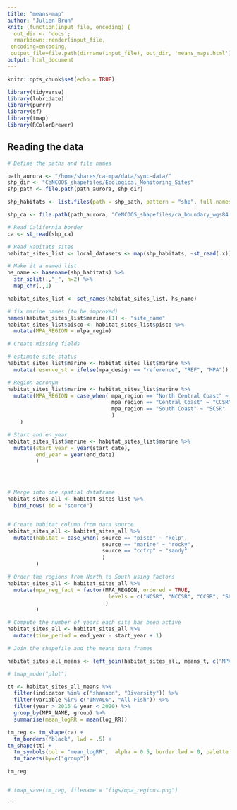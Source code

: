 ```yaml
---
title: "means-map"
author: "Julien Brun"
knit: (function(input_file, encoding) {
  out_dir <- 'docs';
  rmarkdown::render(input_file,
 encoding=encoding,
 output_file=file.path(dirname(input_file), out_dir, 'means_maps.html'))})
output: html_document
---
```


```r
knitr::opts_chunk$set(echo = TRUE)
```

```r
library(tidyverse)
library(lubridate)
library(purrr)
library(sf)
library(tmap)
library(RColorBrewer)
```

## Reading the data

```r

# Define the paths and file names

path_aurora <- "/home/shares/ca-mpa/data/sync-data/"
shp_dir <- "CeNCOOS_shapefiles/Ecological_Monitoring_Sites"
shp_path <- file.path(path_aurora, shp_dir)

shp_habitats <- list.files(path = shp_path, pattern = "shp", full.names = TRUE)

shp_ca <- file.path(path_aurora, "CeNCOOS_shapefiles/ca_boundary_wgs84.shp")
```



```r

# Read California border
ca <- st_read(shp_ca)

# Read Habitats sites
habitat_sites_list <- local_datasets <- map(shp_habitats, ~st_read(.x))

# Make it a named list
hs_name <- basename(shp_habitats) %>% 
  str_split(.,"_", n=2) %>% 
  map_chr(.,1)

habitat_sites_list <- set_names(habitat_sites_list, hs_name)

# fix marine names (to be improved)
names(habitat_sites_list$marine)[1] <- "site_name"
habitat_sites_list$pisco <- habitat_sites_list$pisco %>%
  mutate(MPA_REGION = mlpa_regio)

```

```r
# Create missing fields

# estimate site status
habitat_sites_list$marine <- habitat_sites_list$marine %>%
  mutate(reserve_st = ifelse(mpa_design == "reference", "REF", "MPA"))

# Region acronym
habitat_sites_list$marine <- habitat_sites_list$marine %>%
  mutate(MPA_REGION = case_when( mpa_region == "North Central Coast" ~ "NCCSR",
                                 mpa_region == "Central Coast" ~ "CCSR",
                                 mpa_region == "South Coast" ~ "SCSR"
                                 )
    )

# Start and en year
habitat_sites_list$marine <- habitat_sites_list$marine %>%
  mutate(start_year = year(start_date),
         end_year = year(end_date)
         )




# Merge into one spatial dataframe
habitat_sites_all <- habitat_sites_list %>%
  bind_rows(.id = "source")


# Create habitat column from data source
habitat_sites_all <- habitat_sites_all %>%
  mutate(habitat = case_when( source == "pisco" ~ "kelp",
                              source == "marine" ~ "rocky",
                              source == "ccfrp" ~ "sandy"
                              )
         )

# Order the regions from North to South using factors
habitat_sites_all <- habitat_sites_all %>%
  mutate(mpa_reg_fact = factor(MPA_REGION, ordered = TRUE, 
                                levels = c("NCSR", "NCCSR", "CCSR", "SCSR")
                               )
         )

# Compute the number of years each site has been active
habitat_sites_all <- habitat_sites_all %>%
  mutate(time_period = end_year - start_year + 1)

```


```r
# Join the shapefile and the means data frames

habitat_sites_all_means <- left_join(habitat_sites_all, means_t, c("MPA_NAME"="affiliated_mpa"))

```



```r
# tmap_mode("plot")

tt <- habitat_sites_all_means %>% 
  filter(indicator %in% c("shannon", "Diversity")) %>% 
  filter(variable %in% c("INVALG", "All Fish")) %>%
  filter(year > 2015 & year < 2020) %>% 
  group_by(MPA_NAME, group) %>%
  summarise(mean_logRR = mean(log_RR))

tm_reg <- tm_shape(ca) + 
  tm_borders("black", lwd = .5) +
tm_shape(tt) + 
  tm_symbols(col = "mean_logRR",  alpha = 0.5, border.lwd = 0, palette = "-viridis") +
  tm_facets(by=c("group"))

tm_reg


# tmap_save(tm_reg, filename = "figs/mpa_regions.png")

```
```

